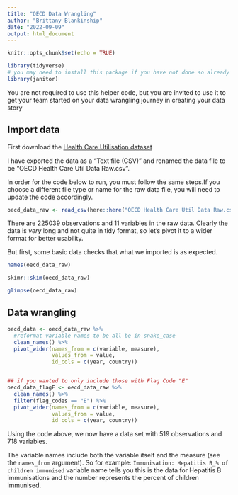 ```yaml
---
title: "OECD Data Wrangling"
author: "Brittany Blankinship"
date: "2022-09-09"
output: html_document
---
```


```r
knitr::opts_chunk$set(echo = TRUE)
```

```r
library(tidyverse)
# you may need to install this package if you have not done so already 
library(janitor)
```

You are not required to use this helper code, but you are invited to use it to get your team started on your data wrangling journey in creating your data story

## Import data 

First download the [Health Care Utilisation dataset](https://stats.oecd.org/viewhtml.aspx?datasetcode=HEALTH_PROC&lang=en)

I have exported the data as a "Text file (CSV)" and renamed the data file to be "OECD Health Care Util Data Raw.csv". 

In order for the code below to run, you must follow the same steps.If you choose a different file type or name for the raw data file, you will need to update the code accordingly. 

```r
oecd_data_raw <- read_csv(here::here("OECD Health Care Util Data Raw.csv"))
```

There are 225039 observations and 11 variables in the raw data. Clearly the data is *very* long and not quite in tidy format, so let's pivot it to a wider format for better usability.

But first, some basic data checks that what we imported is as expected.

```r
names(oecd_data_raw)

skimr::skim(oecd_data_raw)

glimpse(oecd_data_raw)
```

## Data wrangling 

```r
oecd_data <- oecd_data_raw %>%
  #reformat variable names to be all be in snake_case
  clean_names() %>% 
  pivot_wider(names_from = c(variable, measure),
              values_from = value,
              id_cols = c(year, country))


## if you wanted to only include those with Flag Code "E"
oecd_data_flagE <- oecd_data_raw %>%
  clean_names() %>% 
  filter(flag_codes == "E") %>%
  pivot_wider(names_from = c(variable, measure),
              values_from = value,
              id_cols = c(year, country)) 
```

Using the code above, we now have a data set with 519 observations and 718 variables. 

The variable names include both the variable itself and the measure (see the `names_from` argument). So for example: `Immunisation: Hepatitis B_% of children immunised` variable name tells you this is the data for Hepatitis B immunisations and the number represents the percent of children immunised. 




